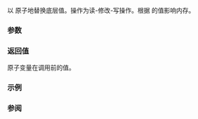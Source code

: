 {{cpp/atomic/atomic/title|exchange}}
{{cpp/atomic/atomic/navbar}}
{{dcl begin}}
{{dcl|num=1|since=c++11|1=
T exchange( T desired, std::memory_order order =
                           std::memory_order_seq_cst ) noexcept;
}}
{{dcl|num=2|since=c++11|1=
T exchange( T desired, std::memory_order order =
                           std::memory_order_seq_cst ) volatile noexcept;
}}
{{dcl end}}

以 {{c|desired}} 原子地替换底层值。操作为读-修改-写操作。根据 {{c|order}} 的值影响内存。

{{rrev|since=c++20|
重载 {{v|2}} 在参与重载决议且 {{c|std::atomic&lt;T&gt;::is_always_lock_free}} 是 {{c|false}} 时被弃用。
}}

===参数===
{{par begin}}
{{par|desired|要赋值的值}}
{{par|order|强制的内存定序约束}}
{{par end}}

===返回值===
原子变量在调用前的值。

===示例===
{{example
|code=
#include &lt;algorithm&gt;
#include &lt;atomic&gt;
#include &lt;cstddef&gt;
#include &lt;iostream&gt;
#include &lt;syncstream&gt;
#include &lt;thread&gt;
#include &lt;vector&gt;

int main()
{
    constexpr int thread_count{5};
    constexpr int sum{5};
    
    std::atomic&lt;int&gt; atom{0};
    std::atomic&lt;int&gt; counter{0};
    
    auto increment_to_sum = [&amp;](const int id)
    {
        for (int next = 0; next &lt; sum;)
        {
            // 每个线程各自写入自身所知的值
            const int current = atom.exchange(next);
            counter++;
            // 同步写入，避免被其他线程中断
            std::osyncstream(std::cout)
                &lt;&lt; "线程 #" &lt;&lt; id &lt;&lt; "（id=" &lt;&lt; std::this_thread::get_id()
                &lt;&lt; "）写入 " &lt;&lt; next &lt;&lt; "，替换旧值 "
                &lt;&lt; current &lt;&lt; "。\n";
            next = std::max(current, next) + 1;
        }
    };
    
    std::vector&lt;std::thread&gt; v;
    for (std::size_t i = 0; i &lt; thread_count; ++i)
        v.emplace_back(increment_to_sum, i);
    
    for (auto&amp; tr : v)
        tr.join();
    
    std::cout &lt;&lt; thread_count &lt;&lt; " 个线程总共用了 "
              &lt;&lt; counter &lt;&lt; " 次将 0 增加到 " &lt;&lt; sum &lt;&lt; "。\n";
}
|p=true
|output=
线程 #1（id=139722332333824）写入 0，替换旧值 0。
线程 #2（id=139722323941120）写入 0，替换旧值 0。
线程 #1（id=139722332333824）写入 1，替换旧值 0。
线程 #1（id=139722332333824）写入 2，替换旧值 1。
线程 #1（id=139722332333824）写入 3，替换旧值 2。
线程 #1（id=139722332333824）写入 4，替换旧值 3。
线程 #0（id=139722340726528）写入 0，替换旧值 0。
线程 #3（id=139722315548416）写入 0，替换旧值 0。
线程 #3（id=139722315548416）写入 1，替换旧值 4。
线程 #0（id=139722340726528）写入 1，替换旧值 1。
线程 #4（id=139722307155712）写入 0，替换旧值 1。
线程 #4（id=139722307155712）写入 2，替换旧值 2。
线程 #4（id=139722307155712）写入 3，替换旧值 2。
线程 #4（id=139722307155712）写入 4，替换旧值 3。
线程 #2（id=139722323941120）写入 1，替换旧值 0。
线程 #0（id=139722340726528）写入 2，替换旧值 1。
线程 #2（id=139722323941120）写入 2，替换旧值 4。
线程 #0（id=139722340726528）写入 3，替换旧值 2。
线程 #0（id=139722340726528）写入 4，替换旧值 3。
5 个线程总共用了 19 次将 0 增加到 5。
}}

===参阅===
{{dsc begin}}
{{dsc inc|cpp/atomic/dsc atomic_exchange}}
{{dsc inc|cpp/utility/dsc exchange}}
{{dsc end}}

{{langlinks|de|en|es|fr|it|ja|pt|ru}}